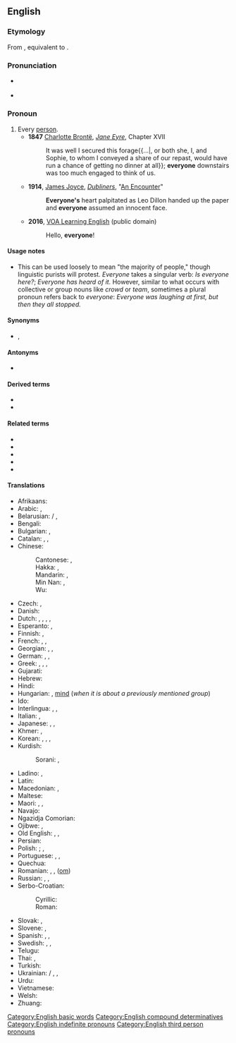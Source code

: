 {{also|every one}}
==English==

===Etymology===
From {{etyl|enm|en}} {{m|enm|everichon}}, equivalent to {{compound|every|one|lang=en}}.

===Pronunciation===
* {{a|US}} {{IPA|/ˈɛv.ɹi.wʌn/|lang=en}}
* {{audio|en-us-everyone.ogg|Audio (US)|lang=en}}

===Pronoun===
{{en-pron}}

# Every [[person]].
#* '''1847''' [[w:Charlotte Brontë|Charlotte Brontë]], ''[[w:Jane Eyre|Jane Eyre]]'', Chapter XVII
#*: It was well I secured this forage{{...|, or both she, I, and Sophie, to whom I conveyed a share of our repast, would have run a chance of getting no dinner at all}}; '''everyone''' downstairs was too much engaged to think of us.
#* '''1914''', [[w:James Joyce|James Joyce]], ''[[w:Dubliners|Dubliners]]'', "[[s:Dubliners/An Encounter|An Encounter]]"
#*: '''Everyone's''' heart palpitated as Leo Dillon handed up the paper and '''everyone''' assumed an innocent face.
#* '''2016''', [https://web.archive.org/web/20170930001420/https://learningenglish.voanews.com/a/lets-learn-english-lesson-5-where-are-you/3168971.html VOA Learning English] (public domain)
#*: Hello, '''everyone'''! 
#*:: {{audio|Hello, everyone!.ogg|Audio (US)|lang=en}}
====Usage notes====
* This can be used loosely to mean "the majority of people," though linguistic purists will protest.  ''Everyone'' takes a singular verb: ''Is everyone here?''; ''Everyone has heard of it.''  However, similar to what occurs with collective or group nouns like ''crowd'' or ''team'', sometimes a plural pronoun refers back to ''everyone'': ''Everyone was laughing at first, but then they all stopped.''

====Synonyms====
* {{sense|every person}} {{l|en|everybody}}, {{l|en|the world and his wife}}

====Antonyms====
* {{sense|every person}} {{l|en|no one}}

====Derived terms====
* {{l|en|everyone and their brother}}
* {{l|en|everyone else}}

====Related terms====
* {{l|en|no one}}
* {{l|en|someone}}
* {{l|en|anyone}}
* {{l|en|everywhere}}
* {{l|en|everything}}

====Translations====
{{trans-top|every person}}
* Afrikaans: {{t+|af|almal}}
* Arabic: {{t|ar|جميع|alt=الْجَمِيع}}, {{t|ar|[[كُلّ]] [[شَخْص]]}}
* Belarusian: {{t|be|усе́|p|sc=Cyrl}} / {{t|be|ўсе|p|sc=Cyrl}}, {{t|be|ко́жны|sc=Cyrl}}
* Bengali: {{t|bn|সবাই|tr=shôbai|sc=Beng}}
* Bulgarian: {{t|bg|вси́чки|p|sc=Cyrl}}, {{t|bg|все́ки|sc=Cyrl}}
* Catalan: {{t+|ca|tothom}}, {{t|ca|cada u}}, {{t|ca|cadascú}}
* Chinese:
*: Cantonese: {{t|yue|大家|tr=daai6 gaa1|sc=Hani}}, {{t|yue|人人|tr=jan4 jan4|sc=Hani}}
*: Hakka: {{t|hak|逐家|tr=tak-kâ|sc=Hani}}, {{t|hak|大家|tr=thai-kâ|sc=Hani}}
*: Mandarin: {{t+|cmn|大家|tr=dàjiā|sc=Hani}}, {{t+|cmn|人人|tr=rénrén|sc=Hani}}
*: Min Nan: {{t+|nan|逐家|tr=ta̍k-ke|sc=Hani}}, {{t|nan|大家|tr=tāi-ke, ta-ke, tōa-ke|sc=Hani}}
*: Wu: {{t|wuu|大家|tr=da ka|sc=Hani}}
* Czech: {{t+|cs|všichni|m}}, {{t+|cs|každý|m}}
* Danish: {{t+|da|alle}}
* Dutch: {{t+|nl|iedereen}}, {{t+|nl|elkeen}}, {{t+|nl|allen}}, {{t+|nl|allemaal}}, {{t+|nl|iegelijk}}
* Esperanto: {{t+|eo|ĉiu}}, {{t|eo|ĉiuj}}
* Finnish: {{t+|fi|jokainen}}, {{t+|fi|kaikki}}
* French: {{t+|fr|chacun}}, {{t+|fr|tout le monde}}, {{t+|fr|tous}}
* Georgian: {{t|ka|ყველა|sc=Geor}}, {{t|ka|ყოველი|sc=Geor}}, {{t|ka|თითოეული|sc=Geor}}
* German: {{t+|de|alle}}, {{t+|de|jedermann}}, {{t+|de|jeder}}
* Greek: {{t|el|κάθε ένας}}, {{t+|el|όλοι|p}}, {{t|el|άπαντες|p}}, {{t|el|οι πάντες|p}}
* Gujarati: {{t|gu|બધા|tr=Badhā|sc=Gujr}}
* Hebrew: {{t|he|כולם|alt=כולם \ כֻּלָּם|tr=kulám|sc=Hebr}}
* Hindi: {{t|hi|[[सब]] [[लोग]]|tr=sab log|sc=Deva}}
* Hungarian: {{t+|hu|mindenki}}, [[mind#Hungarian|mind]] (''when it is about a previously mentioned group'')
* Ido: {{t+|io|omnu}}
* Interlingua: {{t|ia|totos|p}}, {{t|ia|tote le mundo}}, {{t|ia|omnes|p}}
* Italian: {{t+|it|ciascuno}}, {{t+|it|tutti|m-p}}
* Japanese: {{t|ja|皆さん|tr=みなさん, minasan|sc=Jpan}}, {{t+|ja|みんな|tr=minna|sc=Jpan}}, {{t|ja|[[だれ]][[も]]|tr=dare mo|sc=Jpan}}
* Khmer: {{t|km|ទាំងអស់គ្នា|tr=teaŋ ɑh knie|sc=Khmr}}, {{t|km|គ្រប់គ្នា|tr=krup knie|sc=Khmr}}
* Korean: {{t+|ko|모두}}, {{t|ko|[[누구]][[나]]}}, {{t+|ko|여러분}}, {{t|ko|다들}}
* Kurdish:
*: Sorani: {{t|ku|هه‌ریه‌که‌|tr=heryeke|sc=ku-Arab}}, {{t|ku|هه‌موکه‌س|tr=hemukes|sc=ku-Arab}}
{{trans-mid}}
* Ladino: {{t|lad|טודוס|m-p}}, {{t|lad|טודו אל מונדו|m}}
* Latin: {{t+|la|omnes}}
* Macedonian: {{t|mk|си́те|p}}, {{t|mk|се́кој}}
* Maltese: {{t|mt|kulħadd}}
* Maori: {{t|mi|ngā tāngata katoa}}, {{t|mi|te katoa}}, {{t|mi|ia tangata}}
* Navajo: {{t|nv|tʼáá ájíłtso}}
* Ngazidja Comorian: {{t|zdj|heni mndru}}
* Ojibwe: {{t|oj|gakina}}, {{t|oj|gakina awiiya}}
* Old English: {{t|ang|ǣlċ}}, {{t|ang|ǣlċ mann}}, {{t|ang|ġehwā}}
* Persian: {{t|fa|[[هر]] [[کس]]|tr=har kas|sc=fa-Arab}}
* Polish: {{t+|pl|każdy}}; {{t+|pl|wszyscy|p}}, {{t+|pl|wszelaki}} {{qualifier|literally}}
* Portuguese: {{t+|pt|todos|m-p}}, {{t+|pt|todo mundo|m}}, {{t|pt|toda a gente}}
* Quechua: {{t|qu|llapan}}
* Romanian: {{t+|ro|oricine}}, {{t|ro|toți}}, {{t+|ro|fiecare}} ([[om]])
* Russian: {{t+|ru|все|p}}, {{t+|ru|ка́ждый}}, {{t+|ru|вся́кий}}
* Serbo-Croatian:
*: Cyrillic: {{t|sh|сви|p}}
*: Roman: {{t+|sh|svi|p}}
* Slovak: {{t|sk|všetci}}, {{t|sk|každý}}
* Slovene: {{t|sl|vsi}}, {{t+|sl|vsak}}
* Spanish: {{t+|es|todos}}, {{t+|es|todo el mundo}}, {{t|es|todo quisqui}}
* Swedish: {{t+|sv|alla}}, {{t+|sv|allihop}}, {{t+|sv|allesammans}}
* Telugu: {{t|te|అందరూ}}
* Thai: {{t|th|ทุกคน}}, {{t|th|ทุกท่าน}}
* Turkish: {{t+|tr|herkes}}
* Ukrainian: {{t|uk|усі́|p|sc=Cyrl}} / {{t+|uk|всі|p|sc=Cyrl}}, {{t+|uk|ко́жний|sc=Cyrl}}, {{t|uk|вся́кий}}
* Urdu: {{t|ur|[[سب لوگ]]|tr=sab log|sc=ur-Arab}}
* Vietnamese: {{t|vi|mọi người}}
* Welsh: {{t+|cy|pob}}
* Zhuang: {{t|za|bouxboux}}
{{trans-bottom}}

[[Category:English basic words]]
[[Category:English compound determinatives]]
[[Category:English indefinite pronouns]]
[[Category:English third person pronouns]]